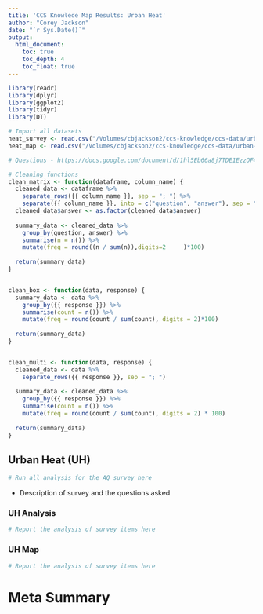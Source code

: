 ```yaml
---
title: 'CCS Knowlede Map Results: Urban Heat'
author: "Corey Jackson"
date: "`r Sys.Date()`"
output:
  html_document:
    toc: true
    toc_depth: 4
    toc_float: true
---
```



```r
library(readr)
library(dplyr)
library(ggplot2)
library(tidyr)
library(DT)

# Import all datasets
heat_survey <- read.csv("/Volumes/cbjackson2/ccs-knowledge/ccs-data/urban-heat/heat_survey.csv")
heat_map <- read.csv("/Volumes/cbjackson2/ccs-knowledge/ccs-data/urban-heat/heat_map.csv")

# Questions - https://docs.google.com/document/d/1hl5Eb66a8j7TDE1EzzOF4eUjUguet5dMsw7UJydr_uY/edit

# Cleaning functions
clean_matrix <- function(dataframe, column_name) {
  cleaned_data <- dataframe %>%
    separate_rows({{ column_name }}, sep = "; ") %>%
    separate({{ column_name }}, into = c("question", "answer"), sep = " - ")
  cleaned_data$answer <- as.factor(cleaned_data$answer)
  
  summary_data <- cleaned_data %>%
    group_by(question, answer) %>%
    summarise(n = n()) %>%
    mutate(freq = round((n / sum(n)),digits=2     )*100)
  
  return(summary_data)
}


clean_box <- function(data, response) {
  summary_data <- data %>%
    group_by({{ response }}) %>%
    summarise(count = n()) %>%
    mutate(freq = round(count / sum(count), digits = 2)*100)
  
  return(summary_data)
}


clean_multi <- function(data, response) {
  cleaned_data <- data %>%
    separate_rows({{ response }}, sep = "; ")
  
  summary_data <- cleaned_data %>%
    group_by({{ response }}) %>%
    summarise(count = n()) %>%
    mutate(freq = round(count / sum(count), digits = 2) * 100)
  
  return(summary_data)
}
```

## Urban Heat (UH)
```r

# Run all analysis for the AQ survey here

```

- Description of survey and the questions asked

### UH Analysis
```r

# Report the analysis of survey items here

```

### UH Map
```r

# Report the analysis of survey items here

```


# Meta Summary
